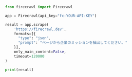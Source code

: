 ```python Python
from firecrawl import Firecrawl

app = Firecrawl(api_key="fc-YOUR-API-KEY")

result = app.scrape(
    'https://firecrawl.dev',
    formats=[{
      "type": "json",
      "prompt": "ページから企業のミッションを抽出してください。"
    }],
    only_main_content=False,
    timeout=120000
)

print(result)
```
